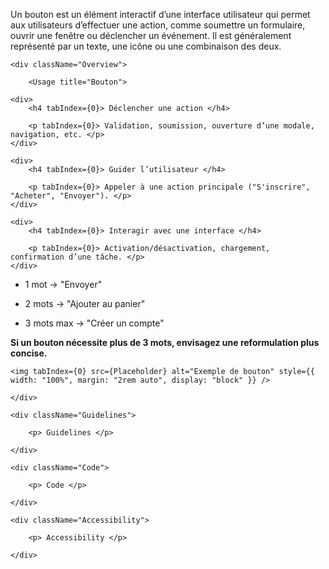


<Meta title="Components/Button" />

<HeaderComponent title="Button" linkFigma="https://www.figma.com/design/Wiy8uWsWjoagf95lOmPXNU/01.0-Design-System-RTE---WEB?node-id=1-150&p=f&m=dev" linkGithub="https://github.com/rte-france/design-system-rte/tree/main/packages/react/src/components/button">

<p>Un bouton est un élément interactif d’une interface utilisateur qui permet aux utilisateurs d’effectuer une action, comme soumettre un formulaire, ouvrir une fenêtre ou déclencher un événement. Il est généralement représenté par un texte, une icône ou une combinaison des deux.</p>

</HeaderComponent>

<StorybookTabs>

    <div className="Overview">

        <Usage title="Bouton">

    <div>
        <h4 tabIndex={0}> Déclencher une action </h4>

        <p tabIndex={0}> Validation, soumission, ouverture d’une modale, navigation, etc. </p>
    </div>

    <div>
        <h4 tabIndex={0}> Guider l’utilisateur </h4>

        <p tabIndex={0}> Appeler à une action principale ("S'inscrire", "Acheter", "Envoyer"). </p>
    </div>

    <div>
        <h4 tabIndex={0}> Interagir avec une interface </h4>

        <p tabIndex={0}> Activation/désactivation, chargement, confirmation d’une tâche. </p>
    </div>

</Usage>

<IconTitle title="Exemples d'utilisation" icon="heart" />

- <p tabIndex={0}> 1 mot → "Envoyer" </p>
- <p tabIndex={0}> 2 mots → "Ajouter au panier" </p>
- <p tabIndex={0}> 3 mots max → "Créer un compte" </p>

<b tabIndex={0}>Si un bouton nécessite plus de 3 mots, envisagez une reformulation plus concise.</b>


<div style={{ display: "flex", flexDirection: "row", justifyContent: "space-between", alignItems: "center"}}>

<UtilisationExemple toDo={true} img={Placeholder} />

<UtilisationExemple toDo={false} img={Placeholder} />

</div>

    <img tabIndex={0} src={Placeholder} alt="Exemple de bouton" style={{ width: "100%", margin: "2rem auto", display: "block" }} />

    </div>

    <div className="Guidelines">

        <p> Guidelines </p>

    </div>

    <div className="Code">

        <p> Code </p>

    </div>

    <div className="Accessibility">

        <p> Accessibility </p>

    </div>

</StorybookTabs>

